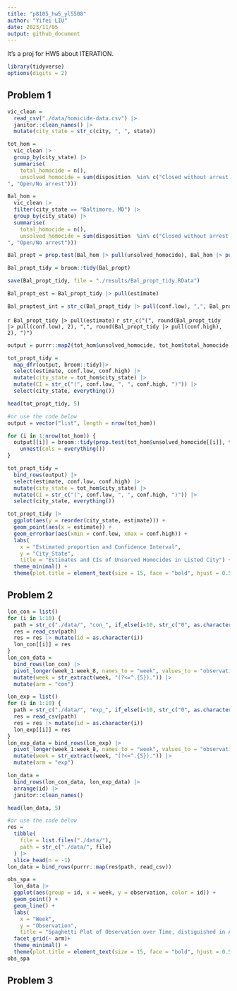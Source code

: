 ```yaml
---
title: "p8105_hw5_yl5508"
author: "Yifei LIU"
date: 2023/11/05
output: github_document
---
```


It's a proj for HW5 about ITERATION.\

```r
library(tidyverse)
options(digits = 2)
```

## Problem 1

```r
vic_clean =
  read_csv("./data/homicide-data.csv") |>
  janitor::clean_names() |>
  mutate(city_state = str_c(city, ", ", state))
```

```r
tot_hom =
  vic_clean |>
  group_by(city_state) |>
  summarise(
    total_homocide = n(),
    unsolved_homocide = sum(disposition  %in% c("Closed without arrest
", "Open/No arrest")))
```

```r
Bal_hom =
  vic_clean |>
  filter(city_state == "Baltimore, MD") |>
  group_by(city_state) |>
  summarise(
    total_homocide = n(),
    unsolved_homocide = sum(disposition  %in% c("Closed without arrest
", "Open/No arrest")))

Bal_propt = prop.test(Bal_hom |> pull(unsolved_homocide), Bal_hom |> pull(total_homocide), alternative = c("two.sided"), conf.level = 0.95)

Bal_propt_tidy = broom::tidy(Bal_propt)

save(Bal_propt_tidy, file = "./results/Bal_propt_tidy.RData")

Bal_propt_est = Bal_propt_tidy |> pull(estimate)

Bal_proptest_int = str_c(Bal_propt_tidy |> pull(conf.low), ",", Bal_propt_tidy |> pull(conf.high))
```

`r Bal_propt_tidy |> pull(estimate)`
`r str_c("(", round(Bal_propt_tidy |> pull(conf.low), 2), ",", round(Bal_propt_tidy |> pull(conf.high), 2), ")")`

```r
output = purrr::map2(tot_hom$unsolved_homocide, tot_hom$total_homocide, ~ prop.test(x = .x, n = .y, alternative = c("two.sided"), conf.level = 0.95))

tot_propt_tidy =
  map_dfr(output, broom::tidy)|>
  select(estimate, conf.low, conf.high) |>
  mutate(city_state = tot_hom$city_state) |>
  mutate(CI = str_c("(", conf.low, ", ", conf.high, ")")) |>
  select(city_state, everything())

head(tot_propt_tidy, 5)
```


```r
#or use the code below
output = vector("list", length = nrow(tot_hom))

for (i in 1:nrow(tot_hom)) {
  output[[i]] = broom::tidy(prop.test(tot_hom$unsolved_homocide[[i]], tot_hom$total_homocide[[i]], alternative = c("two.sided"), conf.level = 0.95)) |>
    unnest(cols = everything())
}

tot_propt_tidy =
  bind_rows(output) |>
  select(estimate, conf.low, conf.high) |>
  mutate(city_state = tot_hom$city_state) |>
  mutate(CI = str_c("(", conf.low, ", ", conf.high, ")")) |>
  select(city_state, everything())
```

```r
tot_propt_tidy |>
  ggplot(aes(y = reorder(city_state, estimate))) + 
  geom_point(aes(x = estimate)) +
  geom_errorbar(aes(xmin = conf.low, xmax = conf.high)) +
  labs(
    x = "Estimated proportion and Confidence Interval",
    y = "City_State",
    title = "Estimates and CIs of Unsorved Homocides in Listed City") +
  theme_minimal() +
  theme(plot.title = element_text(size = 15, face = "bold", hjust = 0.5), axis.text.y = element_text(size = 5))
```

## Problem 2

```r
lon_con = list()
for (i in 1:10) {
  path = str_c("./data/", "con_", if_else(i<10, str_c("0", as.character(i)), as.character(i)), ".csv")
  res = read_csv(path)
  res = res |> mutate(id = as.character(i))
  lon_con[[i]] = res
}
lon_con_data =
  bind_rows(lon_con) |>
  pivot_longer(week_1:week_8, names_to = "week", values_to = "observation") |>
  mutate(week = str_extract(week, "(?<=^.{5}).")) |>
  mutate(arm = "con")

lon_exp = list()
for (i in 1:10) {
  path = str_c("./data/", "exp_", if_else(i<10, str_c("0", as.character(i)), as.character(i)), ".csv")
  res = read_csv(path)
  res = res |> mutate(id = as.character(i))
  lon_exp[[i]] = res
}
lon_exp_data = bind_rows(lon_exp) |>
  pivot_longer(week_1:week_8, names_to = "week", values_to = "observation") |>
  mutate(week = str_extract(week, "(?<=^.{5}).")) |>
  mutate(arm = "exp")

lon_data =
  bind_rows(lon_con_data, lon_exp_data) |>
  arrange(id) |>
  janitor::clean_names()

head(lon_data, 5)
```


```r
#or use the code below
res =
  tibble(
    file = list.files("./data/"),
    path = str_c("./data/", file)
  ) |>
  slice_head(n = -1)
lon_data = bind_rows(purrr::map(res$path, read_csv))
```


```r
obs_spa =
  lon_data |>
  ggplot(aes(group = id, x = week, y = observation, color = id)) +
  geom_point() +
  geom_line() +
  labs(
    x = "Week",
    y = "Observation",
    title = "Spaghetti Plot of Observation over Time, distiguished in Arms") +
  facet_grid(~ arm)+
  theme_minimal() +
  theme(plot.title = element_text(size = 15, face = "bold", hjust = 0.5))
obs_spa
```

## Problem 3









